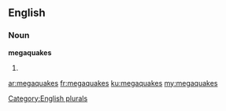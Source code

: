 ==English==

===Noun===
'''megaquakes'''

# {{plural of|megaquake}}

[[Category:English plurals]]

[[ar:megaquakes]]
[[fr:megaquakes]]
[[ku:megaquakes]]
[[my:megaquakes]]
